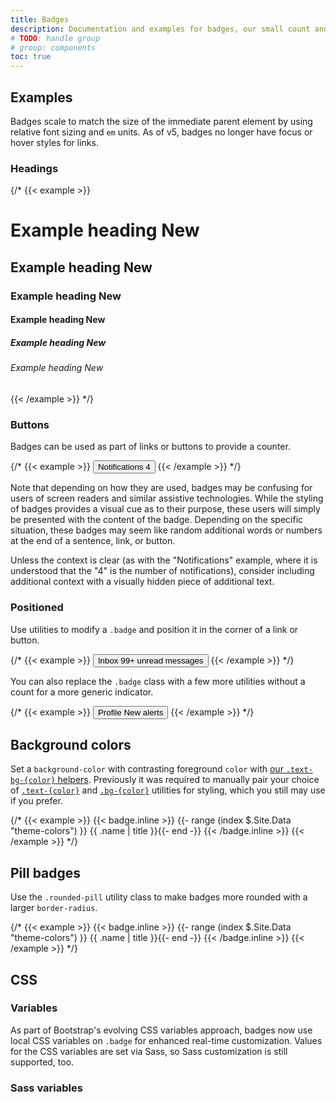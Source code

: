 ```yaml
---
title: Badges
description: Documentation and examples for badges, our small count and labeling component.
# TODO: handle group
# group: components
toc: true
---
```


## Examples

Badges scale to match the size of the immediate parent element by using relative font sizing and `em` units. As of v5, badges no longer have focus or hover styles for links.

### Headings

{/* {{< example >}}
<h1>Example heading <span class="badge bg-secondary">New</span></h1>
<h2>Example heading <span class="badge bg-secondary">New</span></h2>
<h3>Example heading <span class="badge bg-secondary">New</span></h3>
<h4>Example heading <span class="badge bg-secondary">New</span></h4>
<h5>Example heading <span class="badge bg-secondary">New</span></h5>
<h6>Example heading <span class="badge bg-secondary">New</span></h6>
{{< /example >}} */}

### Buttons

Badges can be used as part of links or buttons to provide a counter.

{/* {{< example >}}
<button type="button" class="btn btn-primary">
  Notifications <span class="badge text-bg-secondary">4</span>
</button>
{{< /example >}} */}

Note that depending on how they are used, badges may be confusing for users of screen readers and similar assistive technologies. While the styling of badges provides a visual cue as to their purpose, these users will simply be presented with the content of the badge. Depending on the specific situation, these badges may seem like random additional words or numbers at the end of a sentence, link, or button.

Unless the context is clear (as with the "Notifications" example, where it is understood that the "4" is the number of notifications), consider including additional context with a visually hidden piece of additional text.

### Positioned

Use utilities to modify a `.badge` and position it in the corner of a link or button.

{/* {{< example >}}
<button type="button" class="btn btn-primary position-relative">
  Inbox
  <span class="position-absolute top-0 start-100 translate-middle badge rounded-pill bg-danger">
    99+
    <span class="visually-hidden">unread messages</span>
  </span>
</button>
{{< /example >}} */}

You can also replace the `.badge` class with a few more utilities without a count for a more generic indicator.

{/* {{< example >}}
<button type="button" class="btn btn-primary position-relative">
  Profile
  <span class="position-absolute top-0 start-100 translate-middle p-2 bg-danger border border-light rounded-circle">
    <span class="visually-hidden">New alerts</span>
  </span>
</button>
{{< /example >}} */}

## Background colors

<AddedIn version="5.2.0" />

Set a `background-color` with contrasting foreground `color` with [our `.text-bg-{color}` helpers]([[docsref:helpers/color-background]]). Previously it was required to manually pair your choice of [`.text-{color}`]([[docsref:/utilities/colors]]) and [`.bg-{color}`]([[docsref:/utilities/background]]) utilities for styling, which you still may use if you prefer.

{/* {{< example >}}
{{< badge.inline >}}
{{- range (index $.Site.Data "theme-colors") }}
<span class="badge text-bg-{{ .name }}">{{ .name | title }}</span>{{- end -}}
{{< /badge.inline >}}
{{< /example >}} */}

<Callout>
<WarningColorAssistiveTechnologies />
</Callout>

## Pill badges

Use the `.rounded-pill` utility class to make badges more rounded with a larger `border-radius`.

{/* {{< example >}}
{{< badge.inline >}}
{{- range (index $.Site.Data "theme-colors") }}
<span class="badge rounded-pill text-bg-{{ .name }}">{{ .name | title }}</span>{{- end -}}
{{< /badge.inline >}}
{{< /example >}} */}

## CSS

### Variables

<AddedIn version="5.2.0" />

As part of Bootstrap's evolving CSS variables approach, badges now use local CSS variables on `.badge` for enhanced real-time customization. Values for the CSS variables are set via Sass, so Sass customization is still supported, too.

<ScssDocs name="badge-css-vars" file="scss/_badge.scss" />

### Sass variables

<ScssDocs name="badge-variables" file="scss/_variables.scss" />
